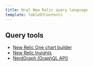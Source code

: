 ```yaml
---
title: Nrql New Relic query language
template: tableOfContents
---
```


## Query tools

* [New Relic One chart builder](/docs/query-data/nrql-new-relic-query-language/query-tools/chart-builder-create-query-visualizations)
* [New Relic Insights](/docs/query-data/nrql-new-relic-query-language/query-tools/insights-query-gather-visualize-data)
* [NerdGraph (GraphQL API)](/docs/query-data/nrql-new-relic-query-language/query-tools/nrql-api-queries)
